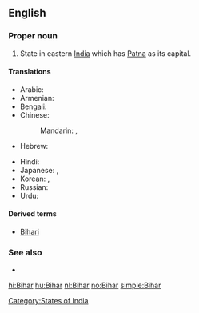 {{also|bihar}}
==English==
{{wikipedia}}

===Proper noun===
{{en-proper noun}}

# State in eastern [[India]] which has [[Patna]] as its capital.

====Translations====
{{trans-top|Bihar}}
* Arabic: {{t|ar|بيهار|m|tr=biihaar}}
* Armenian: {{t-|hy|Բիհար|tr=Bihar}}
* Bengali: {{t|bn|বিহার|tr=Bihar|sc=Beng}}
* Chinese:
*: Mandarin: {{t|cmn|比哈爾邦|sc=Hani}},  {{t|cmn|比哈尔邦|tr=Bǐhā'ěr-bāng|sc=Hani}}
* Hebrew: {{t|he|ביהר}}
{{trans-mid}}
* Hindi: {{t+|hi|बिहार|tr=bihār|xs=Hindi}}
* Japanese: {{t|ja|ビハール州|tr=Bihāru-shū}},  {{t|ja|ビハール|tr=Bihāru}}
* Korean: {{t|ko|비하르 주|tr=Bihareu ju|sc=Hang}},  {{t|ko|비하르|tr=Bihareu|sc=Hang}}
* Russian: {{t|ru|Бихар|m|tr=Bixár}}
* Urdu: {{t-|ur|بہار|tr=bihār|xs=Urdu}}
{{trans-bottom}}

====Derived terms====
* [[Bihari]]

===See also===
* {{list|en|states of India}}

[[Category:States of India]]

[[hi:Bihar]]
[[hu:Bihar]]
[[nl:Bihar]]
[[no:Bihar]]
[[simple:Bihar]]